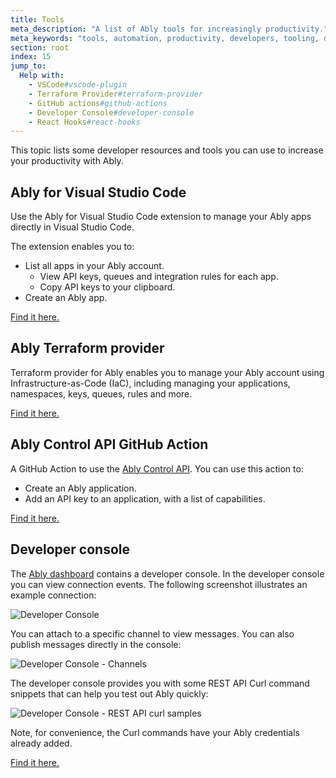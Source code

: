 ```yaml
---
title: Tools
meta_description: "A list of Ably tools for increasingly productivity."
meta_keywords: "tools, automation, productivity, developers, tooling, debugging"
section: root
index: 15
jump_to:
  Help with:
    - VSCode#vscode-plugin
    - Terraform Provider#terraform-provider
    - GitHub actions#github-actions
    - Developer Console#developer-console
    - React Hooks#react-hooks
---
```


This topic lists some developer resources and tools you can use to increase your productivity with Ably.

## Ably for Visual Studio Code <a id="vscode-plugin"/>

Use the Ably for Visual Studio Code extension to manage your Ably apps directly in Visual Studio Code.

The extension enables you to:

* List all apps in your Ably account.
  * View API keys, queues and integration rules for each app.
  * Copy API keys to your clipboard.
* Create an Ably app.

[Find it here.](https://github.com/ably-labs/vscode-ably)

## Ably Terraform provider <a id="terraform-provider"/>

Terraform provider for Ably enables you to manage your Ably account using Infrastructure-as-Code (IaC), including managing your applications, namespaces, keys, queues, rules and more.

[Find it here.](https://github.com/ably/terraform-provider-ably)

## Ably Control API GitHub Action <a id="github-actions"/>

A GitHub Action to use the [Ably Control API](/docs/platform/account/control-api). You can use this action to:

* Create an Ably application.
* Add an API key to an application, with a list of capabilities.

[Find it here.](https://github.com/ably-labs/ably-control-api-action)

## Developer console <a id="developer-console"/>

The [Ably dashboard](https://ably.com/dashboard) contains a developer console. In the developer console you can view connection events. The following screenshot illustrates an example connection:

![Developer Console](../../../images/content/screenshots/developer-console.png)

You can attach to a specific channel to view messages. You can also publish messages directly in the console:

![Developer Console - Channels](../../../images/content/screenshots/developer-console-channels.png)

The developer console provides you with some REST API Curl command snippets that can help you test out Ably quickly:

![Developer Console - REST API curl samples](../../../images/content/screenshots/developer-console-rest-api.png)

Note, for convenience, the Curl commands have your Ably credentials already added.

[Find it here.](https://ably.com/dashboard)
